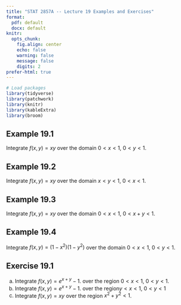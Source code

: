 ---
title: "STAT 2857A -- Lecture 19 Examples and Exercises"
format: 
  pdf: default
  docx: default
knitr: 
  opts_chunk:
    fig.align: center
    echo: false
    warning: false
    message: false
    digits: 2
prefer-html: true
---

```{r}
# Load packages
library(tidyverse)
library(patchwork)
library(knitr)
library(kableExtra)
library(broom)
```

## Example 19.1

Integrate $f(x,y)=xy$ over the domain $0<x<1$, $0<y<1$.

## Example 19.2

Integrate $f(x,y)=xy$ over the domain $x<y<1$, $0<x<1$.

## Example 19.3

Integrate $f(x,y)=xy$ over the domain $0 < x < 1$, $0 < x + y < 1$.

## Example 19.4

Integrate $f(x,y)=(1-x^2)(1-y^2)$ over the domain $0<x<1$, $0<y<1$.

## Exercise 19.1

a) Integrate $f(x,y)=e^{x+y}-1.
$ over the region $0 < x < 1$, $0<y<1$.
b) Integrate $f(x,y)=e^{x+y}-1.
$ over the region$y < x < 1$, $0 < y < 1$
c) Integrate $f(x,y)=xy$ over the region $x^2 + y^2 < 1$.